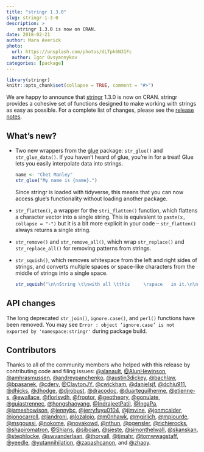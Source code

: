 ```yaml
---
title: "stringr 1.3.0"
slug: stringr-1-3-0
description: >
    stringr 1.3.0 is now on CRAN.
date: 2018-02-21
author: Mara Averick
photo:
  url: https://unsplash.com/photos/dLTpk6N31Fc
  author: Igor Ovsyannykov
categories: [package]
---
```


```r
library(stringr)
knitr::opts_chunk$set(collapse = TRUE, comment = "#>")
```

We are happy to announce that [stringr](http://stringr.tidyverse.org/) 1.3.0
is now on CRAN. stringr provides a cohesive set of functions designed to make
working with strings as easy as possible. For a complete list of changes, please
see the [release notes](https://github.com/tidyverse/stringr/releases/tag/v1.3.0).

## What's new?

*  Two new wrappers from the [glue](http://glue.tidyverse.org/)
package: `str_glue()` and `str_glue_data()`. If you haven't heard of glue, you're in for a treat! Glue lets you easily interpolate data into strings.

    ```r
    name <- "Chet Manley"
    str_glue("My name is {name}.")
    ```
    Since stringr is loaded with tidyverse, this means that you can now access glue's functionality without loading     another package.

*  `str_flatten()`, a wrapper for the `stri_flatten()` function, which 
flattens a character vector into a single string. This is equivalent to `paste(x, collapse = "-")` but it is a bit more explicit in your code -- `str_flatten()` always returns a single string.

*  `str_remove()` and `str_remove_all()`, which wrap `str_replace()` and `str_replace_all()` for removing patterns from strings.

*  `str_squish()`, which removes whitespace from the left and right sides of strings, and converts multiple spaces or space-like characters from the middle of strings into a single space.

    ```r
    str_squish("\n\nString \t\nwith all \tthis     \rspace   in it.\n\n")
    ```

## API changes

The long deprecated `str_join()`, `ignore.case()`, and `perl()` functions
have been removed. You may see `Error : object ‘ignore.case’ is not exported by 'namespace:stringr'` during package build.

## Contributors

Thanks to all of the community members who helped with this release by contributing code and filing issues: [\@alanault](https://github.com/alanault), [\@AlunHewinson](https://github.com/AlunHewinson), [\@amhrasmussen](https://github.com/amhrasmussen), [\@andreypanchenko](https://github.com/andreypanchenko), [\@austin3dickey](https://github.com/austin3dickey), [\@bachlaw](https://github.com/bachlaw),  [\@bpasanek](https://github.com/bpasanek), [\@cderv](https://github.com/cderv), [\@ClaytonJY](https://github.com/ClaytonJY), [\@cwickham](https://github.com/cwickham), [\@danielsjf](https://github.com/danielsjf), [\@dchiu911](https://github.com/dchiu911), [\@dhicks](https://github.com/dhicks), [\@dhodge](https://github.com/dhodge), [\@djrobust](https://github.com/djrobust), [\@dracodoc](https://github.com/dracodoc), [\@duarteguilherme](https://github.com/duarteguilherme), [\@etienne-s](https://github.com/etienne-s), [\@ewallace](https://github.com/ewallace), [\@florisvdh](https://github.com/florisvdh), [\@frootor](https://github.com/frootor), [\@geotheory](https://github.com/geotheory), [\@gonulate](https://github.com/gonulate), [\@guiastrennec](https://github.com/guiastrennec),  [\@hongshaoyang](https://github.com/hongshaoyang), [\@IndrajeetPatil](https://github.com/IndrajeetPatil), [\@IngaPa](https://github.com/IngaPa), [\@jameshowison](https://github.com/jameshowison), [\@jennybc](https://github.com/jennybc), [\@jerryfuyu0104](https://github.com/jerryfuyu0104), [\@jimvine](https://github.com/jimvine), [\@jonmcalder](https://github.com/jonmcalder), [\@jonocarroll](https://github.com/jonocarroll), [\@landroni](https://github.com/landroni), [\@lozalojo](https://github.com/lozalojo), [\@m0nhawk](https://github.com/m0nhawk), [\@mgirlich](https://github.com/mgirlich), [\@mplourde](https://github.com/mplourde), [\@msgoussi](https://github.com/msgoussi), [\@nokome](https://github.com/nokome), [\@novakowd](https://github.com/novakowd), [\@nthun](https://github.com/nthun), [\@pgensler](https://github.com/pgensler), [\@richierocks](https://github.com/richierocks), [\@shapiromatron](https://github.com/shapiromatron), [\@Shians](https://github.com/Shians), [\@sibojan](https://github.com/sibojan), [\@sieste](https://github.com/sieste), [\@simonthelwall](https://github.com/simonthelwall), [\@skanskan](https://github.com/skanskan), [\@stephlocke](https://github.com/stephlocke), [\@swvanderlaan](https://github.com/swvanderlaan), [\@thorvall](https://github.com/thorvall), [\@tjmahr](https://github.com/tjmahr), [\@tomwwagstaff](https://github.com/tomwwagstaff), [\@yeedle](https://github.com/yeedle), [\@yutannihilation](https://github.com/yutannihilation), [\@zapashcanon](https://github.com/zapashcanon), and [\@zhaoy](https://github.com/zhaoy).
